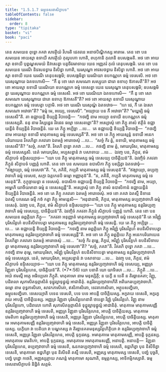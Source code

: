 ```yaml
---
title: "1.5.1.7 ធម្មទេសនាសិក្ខាបទ"
tableOfContents: false
sidebar:
  order: 8
type: "tipitaka"
basket: "vi"
book: "paci"
---
```



<DynamicBreadcrumb />

<Division number="60" book="paci">

<Paragraph number="197" book="paci">
តេន សមយេន ពុទ្ធោ ភគវា សាវត្ថិយំ វិហរតិ ជេតវនេ អនាថបិណ្ឌិកស្ស អារាមេ. តេន ខោ បន សមយេន អាយស្មា ឧទាយី សាវត្ថិយំ កុលូបកោ ហោតិ, ពហុកានិ កុលានិ ឧបសង្កមតិ. អថ ខោ អាយស្មា ឧទាយី បុព្ពណ្ហសមយំ និវាសេត្វា បត្តចីវរមាទាយ យេន អញ្ញតរំ កុលំ តេនុបសង្កមិ. តេន ខោ បន សមយេន ឃរណី និវេសនទ្វារេ និសិន្នា ហោតិ, ឃរសុណ្ហា អាវសថទ្វារេ និសិន្នា ហោតិ. អថ ខោ អាយស្មា ឧទាយី យេន ឃរណី តេនុបសង្កមិ; ឧបសង្កមិត្វា ឃរណិយា ឧបកណ្ណកេ ធម្មំ ទេសេសិ. អថ ខោ ឃរសុណ្ហាយ ឯតទហោសិ—  “កឹ នុ ខោ សោ សមណោ សស្សុយា ជារោ ឧទាហុ ឱភាសតី”តិ?
</Paragraph>

<Paragraph number="198" book="paci">
អថ ខោ អាយស្មា ឧទាយី ឃរណិយា ឧបកណ្ណកេ ធម្មំ ទេសេត្វា យេន ឃរសុណ្ហា តេនុបសង្កមិ; ឧបសង្កមិត្វា ឃរសុណ្ហាយ ឧបកណ្ណកេ ធម្មំ ទេសេសិ. អថ ខោ ឃរណិយា ឯតទហោសិ—  “កឹ នុ ខោ សោ សមណោ ឃរសុណ្ហាយ ជារោ ឧទាហុ ឱភាសតី”តិ? អថ ខោ អាយស្មា ឧទាយី ឃរសុណ្ហាយ ឧបកណ្ណកេ ធម្មំ ទេសេត្វា បក្កាមិ. អថ ខោ ឃរណី ឃរសុណ្ហំ ឯតទវោច—  “ហេ ជេ, កឹ តេ ឯសោ សមណោ អវោចា”តិ? “ធម្មំ មេ, អយ្យេ, ទេសេសិ”. “អយ្យាយ បន កឹ អវោចា”តិ? “មយ្ហម្បិ ធម្មំ ទេសេសី”តិ. តា ឧជ្ឈាយន្តិ ខិយ្យន្តិ វិបាចេន្តិ—  “កថញ្ហិ នាម អយ្យោ ឧទាយី ឧបកណ្ណកេ ធម្មំ ទេសេស្សតិ. ននុ នាម វិស្សដ្ឋេន វិវដេន ធម្មោ ទេសេតព្ពោ”តិ?
</Paragraph>

<Paragraph number="199" book="paci">
អស្សោសុំ ខោ ភិក្ខូ តាសំ ឥត្ថីនំ ឧជ្ឈាយន្តីនំ ខិយ្យន្តីនំ វិបាចេន្តីនំ. យេ តេ ភិក្ខូ អប្បិច្ឆា …បេ…  តេ ឧជ្ឈាយន្តិ ខិយ្យន្តិ វិបាចេន្តិ—  “កថញ្ហិ នាម អាយស្មា ឧទាយី មាតុគាមស្ស ធម្មំ ទេសេស្សតី”តិ.
</Paragraph>

<Paragraph number="200" book="paci">
អថ ខោ តេ ភិក្ខូ អាយស្មន្តំ ឧទាយឹ អនេកបរិយាយេន វិគរហិត្វា ភគវតោ ឯតមត្ថំ អារោចេសុំ …បេ…  “សច្ចំ កិរ ត្វំ, ឧទាយិ, មាតុគាមស្ស ធម្មំ ទេសេសី”តិ? “សច្ចំ, ភគវា”តិ. វិគរហិ ពុទ្ធោ ភគវា …បេ…  កថញ្ហិ នាម ត្វំ, មោឃបុរិស, មាតុគាមស្ស ធម្មំ ទេសេស្សសិ. នេតំ មោឃបុរិស, អប្បសន្នានំ វា បសាទាយ …បេ…  ឯវញ្ច បន, ភិក្ខវេ, ឥមំ សិក្ខាបទំ ឧទ្ទិសេយ្យាថ—
</Paragraph>

<Paragraph number="201" book="paci">
<Emphasis>“យោ បន ភិក្ខុ មាតុគាមស្ស ធម្មំ ទេសេយ្យ បាចិត្តិយន៑”</Emphasis>តិ.
</Paragraph>

<Paragraph number="202" book="paci">
ឯវញ្ចិទំ ភគវតា ភិក្ខូនំ សិក្ខាបទំ បញ្ញត្តំ ហោតិ.
</Paragraph>

</Division>
<Division number="61" book="paci">

<Paragraph number="203" book="paci">
តេន ខោ បន សមយេន ឧបាសិកា ភិក្ខូ បស្សិត្វា ឯតទវោចុំ—  “ឥង្ឃាយ្យា, ធម្មំ ទេសេថា”តិ. “ន, ភគិនី, កប្បតិ មាតុគាមស្ស ធម្មំ ទេសេតុន៑”តិ. “ឥង្ឃាយ្យា, ឆប្បញ្ចវាចាហិ ធម្មំ ទេសេថ, សក្កា ឯត្តកេនបិ ធម្មោ អញ្ញាតុន៑”តិ. “ន, ភគិនី, កប្បតិ មាតុគាមស្ស ធម្មំ ទេសេតុន៑”តិ. កុក្កុច្ចាយន្តា ន ទេសេសុំ. ឧបាសិកា ឧជ្ឈាយន្តិ ខិយ្យន្តិ វិបាចេន្តិ—  “កថញ្ហិ នាម, អយ្យា, អម្ហេហិ យាចីយមានា ធម្មំ ន ទេសេស្សន្តី”តិ.
</Paragraph>

<Paragraph number="204" book="paci">
អស្សោសុំ ខោ ភិក្ខូ តាសំ ឧបាសិកានំ ឧជ្ឈាយន្តីនំ ខិយ្យន្តីនំ វិបាចេន្តីនំ. អថ ខោ តេ ភិក្ខូ ភគវតោ ឯតមត្ថំ អារោចេសុំ. អថ ខោ ភគវា ឯតស្មឹ និទានេ ឯតស្មឹ បករណេ ធម្មឹ កថំ កត្វា ភិក្ខូ អាមន្តេសិ—  “អនុជានាមិ, ភិក្ខវេ, មាតុគាមស្ស ឆប្បញ្ចវាចាហិ ធម្មំ ទេសេតុំ. ឯវញ្ច បន, ភិក្ខវេ, ឥមំ សិក្ខាបទំ ឧទ្ទិសេយ្យាថ—
</Paragraph>

<Paragraph number="205" book="paci">
<Emphasis>“យោ បន ភិក្ខូ មាតុគាមស្ស ឧត្តរិឆប្បញ្ចវាចាហិ ធម្មំ ទេសេយ្យ, បាចិត្តិយន៑”</Emphasis>តិ.
</Paragraph>

<Paragraph number="206" book="paci">
ឯវញ្ចិទំ ភគវតា ភិក្ខូនំ សិក្ខាបទំ បញ្ញត្តំ ហោតិ.
</Paragraph>

</Division>
<Division number="62" book="paci">

<Paragraph number="207" book="paci">
តេន ខោ បន សមយេន ឆព្ពគ្គិយា ភិក្ខូ—  “ភគវតា អនុញ្ញាតំ មាតុគាមស្ស ឆប្បញ្ចវាចាហិ ធម្មំ ទេសេតុន៑”តិ តេ អវិញ្ញុំ បុរិសវិគ្គហំ ឧបនិសីទាបេត្វា មាតុគាមស្ស ឧត្តរិឆប្បញ្ចវាចាហិ ធម្មំ ទេសេន្តិ. យេ តេ ភិក្ខូ អប្បិច្ឆា …បេ…  តេ ឧជ្ឈាយន្តិ ខិយ្យន្តិ វិបាចេន្តិ—  “កថញ្ហិ នាម ឆព្ពគ្គិយា ភិក្ខូ អវិញ្ញុំ បុរិសវិគ្គហំ ឧបនិសីទាបេត្វា មាតុគាមស្ស ឧត្តរិឆប្បញ្ចវាចាហិ ធម្មំ ទេសេស្សន្តី”តិ.
</Paragraph>

<Paragraph number="208" book="paci">
អថ ខោ តេ ភិក្ខូ ឆព្ពគ្គិយេ ភិក្ខូ អនេកបរិយាយេន វិគរហិត្វា ភគវតោ ឯតមត្ថំ អារោចេសុំ …បេ…  “សច្ចំ កិរ តុម្ហេ, ភិក្ខវេ, អវិញ្ញុំ បុរិសវិគ្គហំ ឧបនិសីទាបេត្វា មាតុគាមស្ស ឧត្តរិឆប្បញ្ចវាចាហិ ធម្មំ ទេសេថា”តិ? “សច្ចំ, ភគវា”តិ. វិគរហិ ពុទ្ធោ ភគវា …បេ…  កថញ្ហិ នាម តុម្ហេ, មោឃបុរិសា, អវិញ្ញុំ បុរិសវិគ្គហំ ឧបនិសីទាបេត្វា មាតុគាមស្ស ឧត្តរិឆប្បញ្ចវាចាហិ ធម្មំ ទេសេស្សថ. នេតំ, មោឃបុរិសា, អប្បសន្នានំ វា បសាទាយ …បេ…  ឯវញ្ច បន, ភិក្ខវេ, ឥមំ សិក្ខាបទំ ឧទ្ទិសេយ្យាថ—
</Paragraph>

</Division>
<Division number="63" book="paci">

<Paragraph number="209" book="paci">
<Emphasis>“យោ បន ភិក្ខុ មាតុគាមស្ស ឧត្តរិឆប្បញ្ចវាចាហិ ធម្មំ ទេសេយ្យ, អញ្ញត្រ វិញ្ញុនា បុរិសវិគ្គហេន, បាចិត្តិយន៑”</Emphasis>តិ. (*7*:<Emphasis>56</Emphasis>)
</Paragraph>

</Division>
<Division number="64" book="paci">

<Paragraph number="210" book="paci">
<Emphasis>យោ បនា</Emphasis>តិ យោ យាទិសោ …បេ…  <Emphasis>ភិក្ខូ</Emphasis>តិ …បេ…  អយំ ឥមស្មឹ អត្ថេ អធិប្បេតោ ភិក្ខូតិ.
</Paragraph>

<Paragraph number="211" book="paci">
<Emphasis>មាតុគាមោ</Emphasis> នាម មនុស្សិត្ថី; ន យក្ខី ន បេតី ន តិរច្ឆានគតា; វិញ្ញូ, បដិពលា សុភាសិតទុព្ភាសិតំ ទុដ្ឋុល្លាទុដ្ឋុល្លំ អាជានិតុំ.
</Paragraph>

<Paragraph number="212" book="paci">
<Emphasis>ឧត្តរិឆប្បញ្ចវាចាហី</Emphasis>តិ អតិរេកឆប្បញ្ចវាចាហិ.
</Paragraph>

<Paragraph number="213" book="paci">
<Emphasis>ធម្មោ</Emphasis> នាម ពុទ្ធភាសិតោ, សាវកភាសិតោ, ឥសិភាសិតោ, ទេវតាភាសិតោ, អត្ថូបសញ្ហិតោ, ធម្មូបសញ្ហិតោ.
</Paragraph>

<Paragraph number="214" book="paci">
<Emphasis>ទេសេយ្យា</Emphasis>តិ បទេន ទេសេតិ, បទេ បទេ អាបត្តិ បាចិត្តិយស្ស. អក្ខរាយ ទេសេតិ, អក្ខរក្ខរាយ អាបត្តិ បាចិត្តិយស្ស.
</Paragraph>

<Paragraph number="215" book="paci">
<Emphasis>អញ្ញត្រ វិញ្ញុនា បុរិសវិគ្គហេនា</Emphasis>តិ ឋបេត្វា វិញ្ញុំ បុរិសវិគ្គហំ. វិញ្ញូ នាម បុរិសវិគ្គហោ, បដិពលោ ហោតិ សុភាសិតទុព្ភាសិតំ ទុដ្ឋុល្លាទុដ្ឋុល្លំ អាជានិតុំ.
</Paragraph>

</Division>
<Division number="65" book="paci">

<Paragraph number="216" book="paci">
មាតុគាមេ មាតុគាមសញ្ញី ឧត្តរិឆប្បញ្ចវាចាហិ ធម្មំ ទេសេតិ, អញ្ញត្រ វិញ្ញុនា បុរិសវិគ្គហេន, អាបត្តិ បាចិត្តិយស្ស. មាតុគាមេ វេមតិកោ ឧត្តរិឆប្បញ្ចវាចាហិ ធម្មំ ទេសេតិ, អញ្ញត្រ វិញ្ញុនា បុរិសវិគ្គហេន, អាបត្តិ បាចិត្តិយស្ស. មាតុគាមេ អមាតុគាមសញ្ញី ឧត្តរិឆប្បញ្ចវាចាហិ ធម្មំ ទេសេតិ, អញ្ញត្រ វិញ្ញុនា បុរិសវិគ្គហេន, អាបត្តិ បាចិត្តិយស្ស.
</Paragraph>

<Paragraph number="217" book="paci">
យក្ខិយា វា បេតិយា វា បណ្ឌកស្ស វា តិរច្ឆានគតមនុស្សវិគ្គហិត្ថិយា វា ឧត្តរិឆប្បញ្ចវាចាហិ ធម្មំ ទេសេតិ, អញ្ញត្រ វិញ្ញុនា បុរិសវិគ្គហេន, អាបត្តិ ទុក្កដស្ស. អមាតុគាមេ មាតុគាមសញ្ញី, អាបត្តិ ទុក្កដស្ស. អមាតុគាមេ វេមតិកោ, អាបត្តិ ទុក្កដស្ស. អមាតុគាមេ អមាតុគាមសញ្ញី, អនាបត្តិ.
</Paragraph>

</Division>
<Division number="66" book="paci">

<Paragraph number="218" book="paci">
អនាបត្តិ—  វិញ្ញុនា បុរិសវិគ្គហេន, ឆប្បញ្ចវាចាហិ ធម្មំ ទេសេតិ, ឩនកឆប្បញ្ចវាចាហិ ធម្មំ ទេសេតិ, ឧដ្ឋហិត្វា បុន និសីទិត្វា ទេសេតិ, មាតុគាមោ ឧដ្ឋហិត្វា បុន និសីទតិ តស្មឹ ទេសេតិ, អញ្ញស្ស មាតុគាមស្ស ទេសេតិ, បញ្ហំ បុច្ឆតិ, បញ្ហំ បុដ្ឋោ កថេតិ, អញ្ញស្សត្ថាយ ភណន្តំ មាតុគាមោ សុណាតិ, ឧម្មត្តកស្ស, អាទិកម្មិកស្សាតិ.

</Paragraph>
</Division>

<Paragraph number="219" type="center" book="paci">
ធម្មទេសនាសិក្ខាបទំ និដ្ឋិតំ សត្តមំ.
</Paragraph>